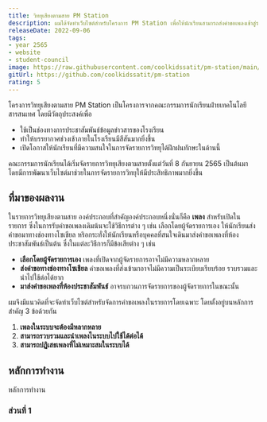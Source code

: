 ```yaml
---
title: วิทยุเสียงตามสาย PM Station
description: ผมได้จัดทำเว็บไซต์สำหรับโครงการ PM Station เพื่อให้นักเรียนสามารถส่งคำขอเพลงเข้าสู่รายการได้ โดยการเชื่อมต่อกัย Spotify API เพื่อค้นหาในคลังเพลงได้
releaseDate: 2022-09-06
tags: 
- year 2565
- website
- student-council
image: https://raw.githubusercontent.com/coolkidssatit/pm-station/main/screenshots/pm-station-songrequests-search.png
gitUrl: https://github.com/coolkidssatit/pm-station
rating: 5
---
```


โครงการวิทยุเสียงตามสาย PM Station เป็นโครงการจากคณะกรรมการนักเรียนฝ่ายเทคโนโลยีสารสนเทศ
โดยมีวัตถุประสงค์เพื่อ
* ใช้เป็นช่องทางการประชาสัมพันธ์ข้อมูลข่าวสารของโรงเรียน
* ทำให้บรรยากาศช่วงเช้าภายในโรงเรียนมีสีสันมากยิ่งขึ้น
* เปิดโอกาสให้นักเรียนที่มีความสนใจในการจัดรายการวิทยุได้ฝึกฝนทักษะในด้านนี้ 

คณะกรรมการนักเรียนได้เริ่มจัดรายการวิทยุเสียงตามสายตั้งแต่วันที่ 8 กันยายน 2565 เป็นต้นมา
โดยมีการพัฒนาเว็บไซต์มาช่วยในการจัดรายการวิทยุให้มีประสิทธิภาพมากยิ่งขึ้น

## ที่มาของผลงาน

ในรายการวิทยุเสียงตามสาย องค์ประกอบที่สำคัญองค์ประกอบหนึ่งนั่นก็คือ **เพลง** สำหรับเปิดในรายการ
ซึ่งในการรับคำขอเพลงเดิมน้นจะใช้วิธีการต่าง ๆ เช่น เลือกโดยผู้จัดรายการเอง ให้นักเรียนส่งคำขอมาทางช่องทางโซเชียล
หริอกระทั่งให้นักเรียนหรือบุคคลที่สนใจเดินมาส่งคำขอเพลงที่ห้องประชาสัมพันธ์เป็นต้น ซึ่งในแต่ละวิธีการก็มีข้อเสียต่าง ๆ เช่น

* **เลือกโดยผู้จัดรายการเอง** เพลงที่เปิดจากผู้จัดรายการอาจไม่มีความหลากหลาย
* **ส่งคำขอทางช่องทางโซเชียล** คำขอเพลงที่ส่งเข้ามาอาจไม่มีความเป็นระเบียบเรียบร้อย รวบรวมและนำไปใช้ต่อได้ยาก
* **มาส่งคำขอเพลงที่ห้องประชาสัมพันธ์** อาจรบกวนการจัดรายการของผู้จัดรายการในขณะนั้น

ผมจึงมีแนวคิดที่จะจัดทำเว็บไซต์สำหรับจัดการคำขอเพลงในรายการโดยเฉพาะ โดยตั้งอยู่บนหลักการสำคัญ 3 ข้อด้วยกัน

1. **เพลงในระบบจะต้องมีหลากหลาย**
2. **สามารถรวบรวมและนำเพลงไนระบบไปใช้ได้ต่อได้**
3. **สามารถปฏิเสธเพลงที่ไม่เหมาะสมในระบบได้**

## หลักการทำงาน

หลักการทำงาน

### ส่วนที่ 1
